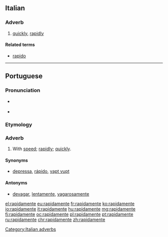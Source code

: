 {{also|rápidamente}}
==Italian==

===Adverb===
{{head|it|adverbs}}

# [[quickly]], [[rapidly]]

====Related terms====
* [[rapido]]

[[Category:Italian adverbs]]

----

==Portuguese==

===Pronunciation===
* {{a|PT}} {{IPA|/ʁa.pi.ðɐ.ˈmẽ.tɨ/|lang=pt}}
* {{hyphenation|ra|pi|da|men|te|lang=pt}}

===Etymology===
{{pt-etym-mente|rápido|rápida}}

===Adverb===
{{pt-adv|sup=rapidissimamente}}

# With [[speed]]; [[rapidly]]; [[quickly]].

====Synonyms====
* [[depressa]], [[rápido]], [[vapt vupt]]

====Antonyms====
* [[devagar]], [[lentamente]], [[vagarosamente]]

[[el:rapidamente]]
[[eu:rapidamente]]
[[fr:rapidamente]]
[[ko:rapidamente]]
[[io:rapidamente]]
[[it:rapidamente]]
[[hu:rapidamente]]
[[mg:rapidamente]]
[[fj:rapidamente]]
[[oc:rapidamente]]
[[pl:rapidamente]]
[[pt:rapidamente]]
[[ru:rapidamente]]
[[chr:rapidamente]]
[[zh:rapidamente]]